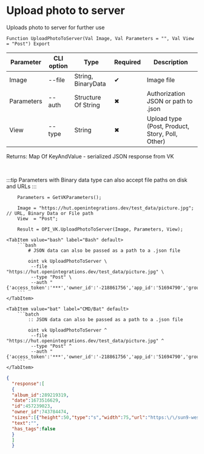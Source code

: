 ﻿---
sidebar_position: 11
description: Upload photo to server and other functions to work with VK in the Open Integration Package, a free open-source integration library for 1C:Enterprise 8, OneScript and CLI
keywords: [1C, 1С, 1С:Enterprise, 1С:Enterprise 8.3, API, Integration, Services, Exchange, OneScript, CLI, VK]
---


# Upload photo to server
 Uploads photo to server for further use



`Function UploadPhotoToServer(Val Image, Val Parameters = "", Val View = "Post") Export`

  | Parameter | CLI option | Type | Required | Description |
  |-|-|-|-|-|
  | Image | --file | String, BinaryData | &#x2714; | Image file |
  | Parameters | --auth | Structure Of String | &#x2716; | Authorization JSON or path to .json |
  | View | --type | String | &#x2716; | Upload type (Post, Product, Story, Poll, Other) |

  
  Returns:  Map Of KeyAndValue - serialized JSON response from VK

<br/>

:::tip
Parameters with Binary data type can also accept file paths on disk and URLs
:::
<br/>



```bsl title="1C:Enterprise/OneScript code example"
    Parameters = GetVKParameters();

    Image = "https://hut.openintegrations.dev/test_data/picture.jpg"; // URL, Binary Data or File path
    View  = "Post";

    Result = OPI_VK.UploadPhotoToServer(Image, Parameters, View);
```
 

 <Tabs>
  
    <TabItem value="bash" label="Bash" default>
        ```bash
            # JSON data can also be passed as a path to a .json file
            
            oint vk UploadPhotoToServer \
             --file "https://hut.openintegrations.dev/test_data/picture.jpg" \
             --type "Post" \
             --auth "{'access_token':'***','owner_id':'-218861756','app_id':'51694790','group_id':'218861756'}"
        ```
    </TabItem>
  
    <TabItem value="bat" label="CMD/Bat" default>
        ```batch
            :: JSON data can also be passed as a path to a .json file
            
            oint vk UploadPhotoToServer ^
             --file "https://hut.openintegrations.dev/test_data/picture.jpg" ^
             --type "Post" ^
             --auth "{'access_token':'***','owner_id':'-218861756','app_id':'51694790','group_id':'218861756'}"
        ```
    </TabItem>
</Tabs>


```json title="Result"
{
  "response":[
  {
  "album_id":289219319,
  "date":1673516629,
  "id":457239023,
  "owner_id":743784474,
  "sizes":[{"height":50,"type":"s","width":75,"url":"https:\/\/sun9-west.userapi.com\/sun9-45\/s\/v1\/ig2\/Vus7E6r8jZjgv5E9bnuM6fbvL9U_NP4-goegNOaEy8t4Z1DnzofjER9exwblecB6Hxb3EUbWv7lQvxdRaErZGoT3.jpg?size=75x50&quality=96&type=album"},{"height":87,"type":"m","width":130,"url":"https:\/\/sun9-west.userapi.com\/sun9-45\/s\/v1\/ig2\/JTtJ-M4Y1Md4nbNyY6QNKBjs9xleCGkDwGw-NuMvLV0DKfQrPb_xN7QcfazSTrBcZ-_JzsJ21pTuLI7Slr8m9HcB.jpg?size=130x87&quality=96&type=album"},{"height":402,"type":"x","width":604,"url":"https:\/\/sun9-west.userapi.com\/sun9-45\/s\/v1\/ig2\/2DBzUBeOMpydPcypQFkirgj6g9mzsj8le0qsrWQ_lPX3zNQN1229bLivxf26ya-91HF9D57exLSnkSnJwUxJdUBN.jpg?size=604x402&quality=96&type=album"},{"height":537,"type":"y","width":807,"url":"https:\/\/sun9-west.userapi.com\/sun9-45\/s\/v1\/ig2\/Biye5eNVG4UA_ymuN60MU6Qp26yO7rYp0WB-ch55oxkaATpXs4Kmqqznz1keCYHg_BHyvPhyrSGyK3zRK29LoVKH.jpg?size=807x537&quality=96&type=album"},{"height":852,"type":"z","width":1280,"url":"https:\/\/sun9-west.userapi.com\/sun9-45\/s\/v1\/ig2\/O-BkqGyWMw2ZKcOyYz8sH543Ihkws7mAn6x76JYh0mVW2MCR9x9eig_AS6gT6OLeySlvewx5oyri1Ejj0uNhJuKo.jpg?size=1280x852&quality=96&type=album"},{"height":1704,"type":"w","width":2560,"url":"https:\/\/sun9-west.userapi.com\/sun9-45\/s\/v1\/ig2\/o5klH0kpqicWBkDGQl_ch2j8VRpW69xrnq_PXw823wrMYc2qnXQLuDZeECtcKSaka1gfCpP9smoz7XwGAMDTk7vo.jpg?size=2560x1704&quality=96&type=album"},{"height":87,"type":"o","width":130,"url":"https:\/\/sun9-west.userapi.com\/sun9-45\/s\/v1\/ig2\/JTtJ-M4Y1Md4nbNyY6QNKBjs9xleCGkDwGw-NuMvLV0DKfQrPb_xN7QcfazSTrBcZ-_JzsJ21pTuLI7Slr8m9HcB.jpg?size=130x87&quality=96&type=album"},{"height":133,"type":"p","width":200,"url":"https:\/\/sun9-west.userapi.com\/sun9-45\/s\/v1\/ig2\/dFvcZ_sYZeMJtmvotINsevf_0x4KbDxo-jcrZojRQtebIKvM0juMU9U9NjybaidOukkrImr2CWcW8u6IHdlceWKD.jpg?size=200x133&quality=96&type=album"},{"height":213,"type":"q","width":320,"url":"https:\/\/sun9-west.userapi.com\/sun9-45\/s\/v1\/ig2\/GglL_Kv0x1_rnPwXwtTPZUMFg9sT_JB9xUSUeNvNIRapPRhGvQbQAaCwD57WBhUKU8sPD6-BhyadPIXaALqERkS1.jpg?size=320x213&quality=96&type=album"},{"height":340,"type":"r","width":510,"url":"https:\/\/sun9-west.userapi.com\/sun9-45\/s\/v1\/ig2\/LnQwirb-SUb689R2k90Q8MwuwHJ0tfO03a0IkCeXObaQERRE2-UUyLBCTTLme2qkLcxXAekHVbkLMEZhRq5E6Ggr.jpg?size=510x340&quality=96&crop=2,0,2556,1704&type=album"}],
  "text":"",
  "has_tags":false
  }
  ]
  }
```
